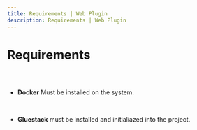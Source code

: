 ```yaml
---
title: Requirements | Web Plugin
description: Requirements | Web Plugin
---
```



<Meta title="Web Plugin/Requirements" />

# Requirements

##

<br />

* **Docker** Must be installed on the system.

<br/>

* **Gluestack** must be installed and initialiazed into the project.